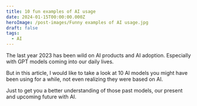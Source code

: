 ```yaml
---
title: 10 fun examples of AI usage
date: 2024-01-15T00:00:00.000Z
heroImage: /post-images/Funny examples of AI usage.jpg
draft: false
tags:
  - AI
---
```


The last year 2023 has been wild on AI products and AI adoption. Especially with GPT models coming into our daily lives.

But in this article, I would like to take a look at 10 AI models you might have been using for a while, not even realizing they were based on AI.

Just to get you a better understanding of those past models, our present and upcoming future with AI.
